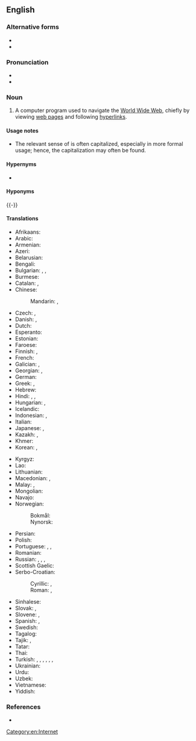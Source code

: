 {{also|web-browser|Web browser}}
==English==

===Alternative forms===
* {{l|en|Web browser}}
* {{l|en|web-browser}}

===Pronunciation===
* {{IPA|/wɛb.bɹaʊ.zə(ɹ)/|lang=en}}
* {{hyphenation|web brows|er|lang=en}}

===Noun===
{{en-noun}}

# {{label|en|Internet}} A computer program used to navigate the [[World Wide Web]], chiefly by viewing [[web page]]s and following [[hyperlink]]s.

====Usage notes====
* The relevant sense of {{m|en|web}} is often capitalized, especially in more formal usage; hence, the capitalization {{m|en|Web browser}} may often be found.

====Hypernyms====
* {{l|en|user agent}}

====Hyponyms====
{{examples|justify=left|examples=[[w:Google Chrome|Google Chrome]], [[w:Microsoft Internet Explorer|Microsoft Internet Explorer]]; [[w:Mozilla Firefox|Mozilla Firefox]]; [[w:Opera (web browser)|Opera]]; [[w:Safari (web browser)|Safari]]}}
{{-}}
====Translations====
{{trans-top|a computer program used to navigate the World Wide Web}}
* Afrikaans: {{t|af|webblaaier}}
* Arabic: {{t|ar|مُتَصْفَح وِب|m|tr=mutaṣfaḥ web}}
* Armenian: {{t|hy|դիտարկիչ}}
* Azeri: {{t|az|brauzer}}
* Belarusian: {{t|be|бра́ўзэр|m|sc=Cyrl}}
* Bengali: {{t|bn|ব্রাউজার|sc=Beng}}
* Bulgarian: {{t|bg|бра́узър|m|sc=Cyrl}}, {{t|bg|уе́б бра́узър|m|sc=Cyrl}}, {{t|bg|уе́б навига́тор|m|sc=Cyrl}}
* Burmese: {{t|my|ရှောက်ကြည့်ရာတွင် သုံးသည့်တန်ဆာ|sc=Mymr}}
* Catalan: {{t|ca|navegador|m}}, {{t|ca|navegador web|m}}
* Chinese:
*: Mandarin: {{t+|cmn|瀏覽器|sc=Hani}}, {{t+|cmn|浏览器|tr=liúlǎnqì|sc=Hani}}
* Czech: {{t|cs|webový prohlížeč|m}}, {{t|cs|prohlížeč|m}}
* Danish: {{t|da|browser}}, {{t|da|webbrowser}}
* Dutch: {{t+|nl|webbrowser}}
* Esperanto: {{t+|eo|retumilo}}
* Estonian: {{t|et|brauser}}
* Faroese: {{t|fo|kagari|m}}
* Finnish: {{t+|fi|selain}}, {{t|fi|WWW-selain}}
* French: {{t+|fr|navigateur web|m}}
* Galician: {{t+|gl|navegador|m}}, {{t+|gl|navegador web|m}}
* Georgian: {{t|ka|ბრაუზერი}}, {{t|ka|ვებ-ბრაუზერი}}
* German: {{t+|de|Browser|m}}
* Greek: {{t+|el|περιηγητής|m}}, {{t|el|φυλλομετρητής|f}} {{qualifier|formally}}
* Hebrew: {{t+|he|דפדפן|m|tr=dafdefán}}
* Hindi: {{t|hi|विचरक|m|sc=Deva}}, {{t|hi|जाल विचरक|m|sc=Deva}}, {{t|hi|ब्राउज़र|sc=Deva}}
* Hungarian: {{t+|hu|böngésző}}, {{t+|hu|webböngésző}}
* Icelandic: {{t+|is|vafri|m}}
* Indonesian: {{t|id|penjelajah web}}, {{t|id|peramban web}}
* Italian: {{t+|it|browser|m}}
* Japanese: {{t|ja|ブラウザ|tr=brauza}}, {{t|ja|ウェブブラウザ|tr=webu brauza}}
* Kazakh: {{t+|kk|шолғыш|sc=Cyrl}}, {{t|kk|браузер|sc=Cyrl}}
* Khmer: {{t|km|កម្មវិធីរុករកបណ្ដាញ|tr=kamvi’tʰii ruk rɔɔk bɑndaaɲ|sc=Khmr}}
* Korean: {{t|ko|[[웹]] [[브라우저]]|sc=Kore}}, {{t+|ko|브라우저|sc=Kore}}
{{trans-mid}}
* Kyrgyz: {{t|ky|браузер|sc=Cyrl}}
* Lao: {{t|lo|ເວັບເບຣົາວ໌ເຊີຣ໌|sc=Laoo}}
* Lithuanian: {{t|lt|naršyklė|f}}
* Macedonian: {{t|mk|прели́стувач|m}}, {{t|mk|прегледувач|m}}
* Malay: {{t|ms|pelayar web}}, {{t|ms|penyemak imbas}}
* Mongolian: {{t|mn|цахим хөтөч|sc=Cyrl}}
* Navajo: {{t|nv|bee haʼnitá}}
* Norwegian:
*: Bokmål: {{t+|no|nettleser|m}}
*: Nynorsk: {{t|nn|nettlesar|m}}
* Persian: {{t|fa|مرورگر|tr=morurgar|sc=fa-Arab}}
* Polish: {{t|pl|przeglądarka internetowa|f}}
* Portuguese: {{t+|pt|navegador|m}}, {{t|pt|navegador web|m}}, {{t+|pt|browser|m}}
* Romanian: {{t|ro|browser}}
* Russian: {{t+|ru|бра́узер|m|tr=bráuzɛr}}, {{t+|ru|веб-обозрева́тель|m|tr=vɛb-obozrevátelʹ}}, {{t+|ru|обозрева́тель|m}}, {{t|ru|веб-навигатор|m}}
* Scottish Gaelic: {{t|gd|brabhsair|m}}
* Serbo-Croatian:
*: Cyrillic: {{t|sh|прегледач|m}}, {{t|sh|прегледник|m}}
*: Roman: {{t+|sh|pregledač|m}}, {{t+|sh|preglednik|m}}
* Sinhalese: {{t|si|වෙබ් බ්‍රව්සර|sc=Sinh}}
* Slovak: {{t|sk|webový prehliadač|m}}, {{t|sk|prehliadač|m}}
* Slovene: {{t|sl|spletni brskalnik|m}}, {{t|sl|brskalnik|m}}
* Spanish: {{t+|es|navegador|m}}, {{t|es|navegador web|m}}
* Swedish: {{t+|sv|webbläsare}}
* Tagalog: {{t|tl|panginain}}
* Tajik: {{t|tg|мурургар|sc=Cyrl}}, {{t|tg|браузер}}
* Tatar: {{t|tt|гизгеч|sc=Cyrl}}
* Thai: {{t|th|เบราว์เซอร์}}
* Turkish: {{t|tr|ağ tarayıcısı}}, {{t|tr|göz atıcı}}, {{t|tr|İnternet tarayıcısı}}, {{t+|tr|tarayıcı}}, {{t|tr|Web göz atıcısı}}, {{t|tr|Web tarayıcısı}}, {{t+|tr|gözatıcı}}
* Ukrainian: {{t|uk|бра́узер|m|sc=Cyrl}}
* Urdu: {{t|ur|براؤزر|tr=brā'uzar|sc=ur-Arab}}
* Uzbek: {{t|uz|brauzer}}
* Vietnamese: {{t|vi|trình duyệt}}
* Yiddish: {{t|yi|בלעטערער|sc=Hebr}}
{{trans-bottom}}

===References===
* {{pedia}}

[[Category:en:Internet]]